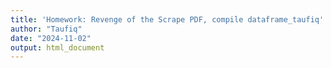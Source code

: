 ```yaml
---
title: 'Homework: Revenge of the Scrape PDF, compile dataframe_taufiq'
author: "Taufiq"
date: "2024-11-02"
output: html_document
---
```


